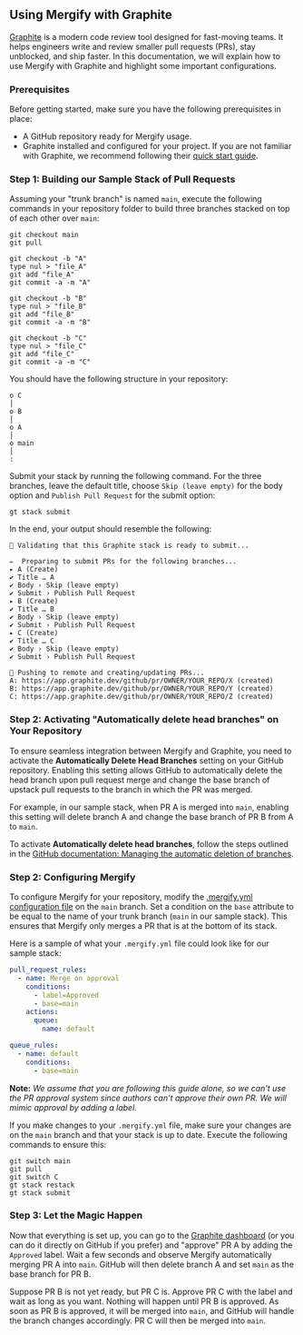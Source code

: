 ## Using Mergify with Graphite

[Graphite](https://graphite.dev) is a modern code review tool designed for fast-moving teams. It helps engineers write and review smaller pull requests (PRs), stay unblocked, and ship faster. In this documentation, we will explain how to use Mergify with Graphite and highlight some important configurations.

### Prerequisites

Before getting started, make sure you have the following prerequisites in place:

- A GitHub repository ready for Mergify usage.
- Graphite installed and configured for your project. If you are not familiar with Graphite, we recommend following their [quick start guide](https://graphite.dev/docs/graphite-quick-start).

### Step 1: Building our Sample Stack of Pull Requests

Assuming your "trunk branch" is named `main`, execute the following commands in your repository folder to build three branches stacked on top of each other over `main`:

```shell
git checkout main
git pull

git checkout -b "A"
type nul > "file_A"
git add "file_A"
git commit -a -m "A"

git checkout -b "B"
type nul > "file_B"
git add "file_B"
git commit -a -m "B"

git checkout -b "C"
type nul > "file_C"
git add "file_C"
git commit -a -m "C"
```

You should have the following structure in your repository:

```
o C
│
o B
│
o A
│
o main
│
:
```

Submit your stack by running the following command. For the three branches, leave the default title, choose `Skip (leave empty)` for the body option and `Publish Pull Request` for the submit option:

```shell
gt stack submit
```

In the end, your output should resemble the following:

```shell
🥞 Validating that this Graphite stack is ready to submit...

✏️  Preparing to submit PRs for the following branches...
▸ A (Create)
✔ Title … A
✔ Body › Skip (leave empty)
✔ Submit › Publish Pull Request
▸ B (Create)
✔ Title … B
✔ Body › Skip (leave empty)
✔ Submit › Publish Pull Request
▸ C (Create)
✔ Title … C
✔ Body › Skip (leave empty)
✔ Submit › Publish Pull Request

📨 Pushing to remote and creating/updating PRs...
A: https://app.graphite.dev/github/pr/OWNER/YOUR_REPO/X (created)
B: https://app.graphite.dev/github/pr/OWNER/YOUR_REPO/Y (created)
C: https://app.graphite.dev/github/pr/OWNER/YOUR_REPO/Z (created)
```

### Step 2: Activating "Automatically delete head branches" on Your Repository

To ensure seamless integration between Mergify and Graphite, you need to activate the **Automatically Delete Head Branches** setting on your GitHub repository. Enabling this setting allows GitHub to automatically delete the head branch upon pull request merge and change the base branch of upstack pull requests to the branch in which the PR was merged.

For example, in our sample stack, when PR A is merged into `main`, enabling this setting will delete branch A and change the base branch of PR B from A to `main`.

To activate **Automatically delete head branches**, follow the steps outlined in the [GitHub documentation: Managing the automatic deletion of branches](https://docs.github.com/en/repositories/configuring-branches-and-merges-in-your-repository/configuring-pull-request-merges/managing-the-automatic-deletion-of-branches).

### Step 2: Configuring Mergify

To configure Mergify for your repository, modify the [.mergify.yml configuration file](/configuration/file-format) on the `main` branch. Set a condition on the `base` attribute to be equal to the name of your trunk branch (`main` in our sample stack). This ensures that Mergify only merges a PR that is at the bottom of its stack.

Here is a sample of what your `.mergify.yml` file could look like for our sample stack:

```yaml
pull_request_rules:
  - name: Merge on approval
    conditions:
      - label=Approved
      - base=main
    actions:
      queue:
        name: default

queue_rules:
  - name: default
    conditions:
      - base=main
```

**Note:** *We assume that you are following this guide alone, so we can't use the PR approval system since authors can't approve their own PR. We will mimic approval by adding a label.*

If you make changes to your `.mergify.yml` file, make sure your changes are on the `main` branch and that your stack is up to date. Execute the following commands to ensure this:

```shell
git switch main
git pull
git switch C
gt stack restack
gt stack submit
```

### Step 3: Let the Magic Happen

Now that everything is set up, you can go to the [Graphite dashboard](https://app.graphite.dev/) (or you can do it directly on GitHub if you prefer) and "approve" PR A by adding the `Approved` label. Wait a few seconds and observe Mergify automatically merging PR A into `main`. GitHub will then delete branch A and set `main` as the base branch for PR B.

Suppose PR B is not yet ready, but PR C is. Approve PR C with the label and wait as long as you want. Nothing will happen until PR B is approved. As soon as PR B is approved, it will be merged into `main`, and GitHub will handle the branch changes accordingly. PR C will then be merged into `main`.
